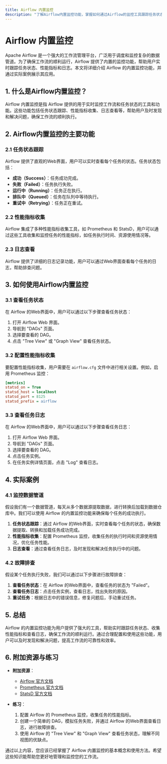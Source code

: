 ```yaml
---
title: Airflow 内置监控
description: "了解Airflow内置监控功能，掌握如何通过Airflow的监控工具跟踪任务状态、性能指标和日志，确保工作流的顺利运行。"
---
```


# Airflow 内置监控

Apache Airflow 是一个强大的工作流管理平台，广泛用于调度和监控复杂的数据管道。为了确保工作流的顺利运行，Airflow 提供了内置的监控功能，帮助用户实时跟踪任务状态、性能指标和日志。本文将详细介绍 Airflow 的内置监控功能，并通过实际案例展示其应用。

## 1. 什么是Airflow内置监控？

Airflow 内置监控是指 Airflow 提供的用于实时监控工作流和任务状态的工具和功能。这些功能包括任务状态跟踪、性能指标收集、日志查看等，帮助用户及时发现和解决问题，确保工作流的顺利执行。

## 2. Airflow内置监控的主要功能

### 2.1 任务状态跟踪

Airflow 提供了直观的Web界面，用户可以实时查看每个任务的状态。任务状态包括：

- **成功（Success）**：任务成功完成。
- **失败（Failed）**：任务执行失败。
- **运行中（Running）**：任务正在执行。
- **排队中（Queued）**：任务在队列中等待执行。
- **重试中（Retrying）**：任务正在重试。

### 2.2 性能指标收集

Airflow 集成了多种性能指标收集工具，如 Prometheus 和 StatsD，用户可以通过这些工具收集和监控任务的性能指标，如任务执行时间、资源使用情况等。

### 2.3 日志查看

Airflow 提供了详细的日志记录功能，用户可以通过Web界面查看每个任务的日志，帮助排查问题。

## 3. 如何使用Airflow内置监控

### 3.1 查看任务状态

在 Airflow 的Web界面中，用户可以通过以下步骤查看任务状态：

1. 打开 Airflow Web 界面。
2. 导航到 "DAGs" 页面。
3. 选择要查看的 DAG。
4. 点击 "Tree View" 或 "Graph View" 查看任务状态。

### 3.2 配置性能指标收集

要配置性能指标收集，用户需要在 `airflow.cfg` 文件中进行相关设置。例如，启用 Prometheus 监控：

```ini
[metrics]
statsd_on = True
statsd_host = localhost
statsd_port = 8125
statsd_prefix = airflow
```

### 3.3 查看任务日志

在 Airflow 的Web界面中，用户可以通过以下步骤查看任务日志：

1. 打开 Airflow Web 界面。
2. 导航到 "DAGs" 页面。
3. 选择要查看的 DAG。
4. 点击任务实例。
5. 在任务实例详情页面，点击 "Log" 查看日志。

## 4. 实际案例

### 4.1 监控数据管道

假设我们有一个数据管道，每天从多个数据源提取数据，进行转换后加载到数据仓库中。我们可以使用 Airflow 的内置监控功能来确保每个任务的成功执行。

1. **任务状态跟踪**：通过 Airflow 的Web界面，实时查看每个任务的状态，确保数据提取、转换和加载任务成功完成。
2. **性能指标收集**：配置 Prometheus 监控，收集任务的执行时间和资源使用情况，优化任务性能。
3. **日志查看**：通过查看任务日志，及时发现和解决任务执行中的问题。

### 4.2 故障排查

假设某个任务执行失败，我们可以通过以下步骤进行故障排查：

1. **查看任务状态**：在 Airflow 的Web界面中，查看任务的状态为 "Failed"。
2. **查看任务日志**：点击任务实例，查看日志，找出失败的原因。
3. **重试任务**：根据日志中的错误信息，修复问题后，手动重试任务。

## 5. 总结

Airflow 的内置监控功能为用户提供了强大的工具，帮助实时跟踪任务状态、收集性能指标和查看日志，确保工作流的顺利运行。通过合理配置和使用这些功能，用户可以及时发现和解决问题，提高工作流的可靠性和效率。

## 6. 附加资源与练习

- **附加资源**：
  - [Airflow 官方文档](https://airflow.apache.org/docs/)
  - [Prometheus 官方文档](https://prometheus.io/docs/)
  - [StatsD 官方文档](https://github.com/statsd/statsd)

- **练习**：
  1. 配置 Airflow 的 Prometheus 监控，收集任务的性能指标。
  2. 创建一个简单的 DAG，模拟任务失败，并通过 Airflow 的Web界面查看日志，进行故障排查。
  3. 使用 Airflow 的 "Tree View" 和 "Graph View" 查看任务状态，理解不同视图的优缺点。

通过以上内容，您应该已经掌握了 Airflow 内置监控的基本概念和使用方法。希望这些知识能帮助您更好地管理和监控您的工作流。